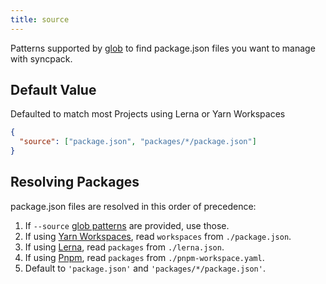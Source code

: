 ```yaml
---
title: source
---
```


Patterns supported by [glob](https://github.com/isaacs/node-glob) to find package.json files you want to manage with syncpack.

## Default Value

Defaulted to match most Projects using Lerna or Yarn Workspaces

```json title=".syncpackrc"
{
  "source": ["package.json", "packages/*/package.json"]
}
```

## Resolving Packages

package.json files are resolved in this order of precedence:

1.  If `--source` [glob patterns](https://github.com/isaacs/node-glob#glob-primer) are provided, use those.
2.  If using [Yarn Workspaces](https://yarnpkg.com/lang/en/docs/workspaces/), read `workspaces` from `./package.json`.
3.  If using [Lerna](https://lerna.js.org/), read `packages` from `./lerna.json`.
4.  If using [Pnpm](https://pnpm.js.org/), read `packages` from `./pnpm-workspace.yaml`.
5.  Default to `'package.json'` and `'packages/*/package.json'`.
